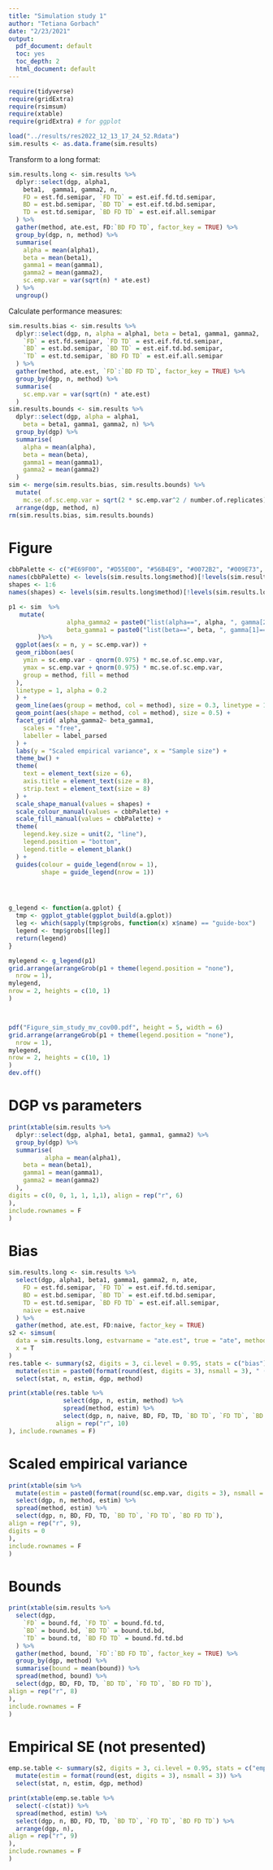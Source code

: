 ```yaml
---
title: "Simulation study 1"
author: "Tetiana Gorbach"
date: "2/23/2021"
output:
  pdf_document: default
  toc: yes
  toc_depth: 2
  html_document: default
---
```


```r
require(tidyverse)
require(gridExtra)
require(rsimsum)
require(xtable)
require(gridExtra) # for ggplot

```
\tableofcontents

```r
load("../results/res2022_12_13_17_24_52.Rdata")
sim.results <- as.data.frame(sim.results)
```

Transform to a long format:

```r
sim.results.long <- sim.results %>%
  dplyr::select(dgp, alpha1,
    beta1,  gamma1, gamma2, n, 
    FD = est.fd.semipar, `FD TD` = est.eif.fd.td.semipar,
    BD = est.bd.semipar, `BD TD` = est.eif.td.bd.semipar,
    TD = est.td.semipar, `BD FD TD` = est.eif.all.semipar
  ) %>%
  gather(method, ate.est, FD:`BD FD TD`, factor_key = TRUE) %>%
  group_by(dgp, n, method) %>%
  summarise(
    alpha = mean(alpha1),
    beta = mean(beta1),
    gamma1 = mean(gamma1),
    gamma2 = mean(gamma2),
    sc.emp.var = var(sqrt(n) * ate.est)
  ) %>%
  ungroup()
```

Calculate performance measures:
```r
sim.results.bias <- sim.results %>%
  dplyr::select(dgp, n, alpha = alpha1, beta = beta1, gamma1, gamma2,
    `FD` = est.fd.semipar, `FD TD` = est.eif.fd.td.semipar,
    `BD` = est.bd.semipar, `BD TD` = est.eif.td.bd.semipar,
    `TD` = est.td.semipar, `BD FD TD` = est.eif.all.semipar
  ) %>%
  gather(method, ate.est, `FD`:`BD FD TD`, factor_key = TRUE) %>%
  group_by(dgp, n, method) %>%
  summarise(
    sc.emp.var = var(sqrt(n) * ate.est)
  )
sim.results.bounds <- sim.results %>%
  dplyr::select(dgp, alpha = alpha1,
    beta = beta1, gamma1, gamma2, n) %>%
  group_by(dgp) %>%
  summarise(
    alpha = mean(alpha),
    beta = mean(beta),
    gamma1 = mean(gamma1),
    gamma2 = mean(gamma2)
  )
sim <- merge(sim.results.bias, sim.results.bounds) %>%
  mutate(
    mc.se.of.sc.emp.var = sqrt(2 * sc.emp.var^2 / number.of.replicates)) %>%
  arrange(dgp, method, n)
rm(sim.results.bias, sim.results.bounds)
```

# Figure
```r
cbbPalette <- c("#E69F00", "#D55E00", "#56B4E9", "#0072B2", "#009E73", "#000000") # colorblind-friendly palette
names(cbbPalette) <- levels(sim.results.long$method)[!levels(sim.results.long$method) == "naive"] # naive estimator is not included in the figure
shapes <- 1:6
names(shapes) <- levels(sim.results.long$method)[!levels(sim.results.long$method) == "naive"] # naive estimator is not included in the figure

p1 <- sim  %>%
   mutate(
                alpha_gamma2 = paste0("list(alpha==", alpha, ", gamma[2]==", gamma2,")"),
                beta_gamma1 = paste0("list(beta==", beta, ", gamma[1]==", gamma1,")")
        )%>%
  ggplot(aes(x = n, y = sc.emp.var)) +
  geom_ribbon(aes(
    ymin = sc.emp.var - qnorm(0.975) * mc.se.of.sc.emp.var,
    ymax = sc.emp.var + qnorm(0.975) * mc.se.of.sc.emp.var,
    group = method, fill = method
  ),
  linetype = 1, alpha = 0.2
  ) +
  geom_line(aes(group = method, col = method), size = 0.3, linetype = 1) +
  geom_point(aes(shape = method, col = method), size = 0.5) +
  facet_grid( alpha_gamma2~ beta_gamma1,
    scales = "free",
    labeller = label_parsed
  ) +
  labs(y = "Scaled empirical variance", x = "Sample size") +
  theme_bw() +
  theme(
    text = element_text(size = 6),
    axis.title = element_text(size = 8),
    strip.text = element_text(size = 8)
  ) +
  scale_shape_manual(values = shapes) +
  scale_colour_manual(values = cbbPalette) +
  scale_fill_manual(values = cbbPalette) +
  theme(
    legend.key.size = unit(2, "line"),
    legend.position = "bottom",
    legend.title = element_blank()
  ) +
  guides(colour = guide_legend(nrow = 1),
         shape = guide_legend(nrow = 1))




g_legend <- function(a.gplot) {
  tmp <- ggplot_gtable(ggplot_build(a.gplot))
  leg <- which(sapply(tmp$grobs, function(x) x$name) == "guide-box")
  legend <- tmp$grobs[[leg]]
  return(legend)
}

mylegend <- g_legend(p1) 
grid.arrange(arrangeGrob(p1 + theme(legend.position = "none"),
  nrow = 1),
mylegend,
nrow = 2, heights = c(10, 1)
)



pdf("Figure_sim_study_mv_cov00.pdf", height = 5, width = 6)
grid.arrange(arrangeGrob(p1 + theme(legend.position = "none"),
  nrow = 1),
mylegend,
nrow = 2, heights = c(10, 1)
)
dev.off()

```

# DGP vs parameters
```r
print(xtable(sim.results %>%
  dplyr::select(dgp, alpha1, beta1, gamma1, gamma2) %>%
  group_by(dgp) %>%
  summarise(
          alpha = mean(alpha1),
    beta = mean(beta1),
    gamma1 = mean(gamma1),
    gamma2 = mean(gamma2)
  ),
digits = c(0, 0, 1, 1, 1,1), align = rep("r", 6)
),
include.rownames = F
)
```


# Bias
```r
sim.results.long <- sim.results %>%
  select(dgp, alpha1, beta1, gamma1, gamma2, n, ate,
    FD = est.fd.semipar, `FD TD` = est.eif.fd.td.semipar,
    BD = est.bd.semipar, `BD TD` = est.eif.td.bd.semipar,
    TD = est.td.semipar, `BD FD TD` = est.eif.all.semipar,
    naive = est.naive
  ) %>%
  gather(method, ate.est, FD:naive, factor_key = TRUE)
s2 <- simsum(
  data = sim.results.long, estvarname = "ate.est", true = "ate", methodvar = "method", by = c("dgp", "n"),
  x = T
)
res.table <- summary(s2, digits = 3, ci.level = 0.95, stats = c("bias"))$summ %>%
  mutate(estim = paste0(format(round(est, digits = 3), nsmall = 3), " (", format(round(mcse, digits = 3), nsmall = 3), ")")) %>%
  select(stat, n, estim, dgp, method)

print(xtable(res.table %>%
               select(dgp, n, estim, method) %>%
               spread(method, estim) %>%
               select(dgp, n, naive, BD, FD, TD, `BD TD`, `FD TD`, `BD FD TD`),
             align = rep("r", 10)
), include.rownames = F)
```

# Scaled empirical variance
```r
print(xtable(sim %>%
  mutate(estim = paste0(format(round(sc.emp.var, digits = 3), nsmall = 3), " (", format(round(mc.se.of.sc.emp.var, digits = 3), nsmall = 3), ")")) %>%
  select(dgp, n, method, estim) %>%
  spread(method, estim) %>%
  select(dgp, n, BD, FD, TD, `BD TD`, `FD TD`, `BD FD TD`),
align = rep("r", 9),
digits = 0
),
include.rownames = F
)
```

# Bounds
```r
print(xtable(sim.results %>%
  select(dgp,
    `FD` = bound.fd, `FD TD` = bound.fd.td,
    `BD` = bound.bd, `BD TD` = bound.td.bd,
    `TD` = bound.td, `BD FD TD` = bound.fd.td.bd
  ) %>%
  gather(method, bound, `FD`:`BD FD TD`, factor_key = TRUE) %>%
  group_by(dgp, method) %>%
  summarise(bound = mean(bound)) %>%
  spread(method, bound) %>%
  select(dgp, BD, FD, TD, `BD TD`, `FD TD`, `BD FD TD`),
align = rep("r", 8)
),
include.rownames = F
)
```

# Empirical SE (not presented)
```r
emp.se.table <- summary(s2, digits = 3, ci.level = 0.95, stats = c("empse"))$summ %>%
  mutate(estim = format(round(est, digits = 3), nsmall = 3)) %>%
  select(stat, n, estim, dgp, method)

print(xtable(emp.se.table %>%
  select(-c(stat)) %>%
  spread(method, estim) %>%
  select(dgp, n, BD, FD, TD, `BD TD`, `FD TD`, `BD FD TD`) %>%
  arrange(dgp, n),
align = rep("r", 9)
),
include.rownames = F
)
```





